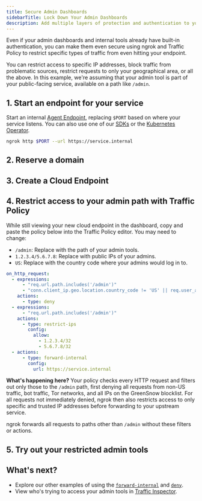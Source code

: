 ```yaml
---
title: Secure Admin Dashboards
sidebarTitle: Lock Down Your Admin Dashboards
description: Add multiple layers of protection and authentication to your dashboards to prevent threat actors from even attempting attacks.
---
```





Even if your admin dashboards and internal tools already have built-in authentication, you can make them even secure using ngrok and Traffic Policy to restrict specific types of traffic from even hitting your endpoint.

You can restrict access to specific IP addresses, block traffic from problematic sources, restrict requests to only your geographical area, or all the above.
In this example, we're assuming that your admin tool is part of your public-facing service, available on a path like `/admin`.

## 1. Start an endpoint for your service

Start an internal [Agent Endpoint](/universal-gateway/agent-endpoints/), replacing `$PORT` based on where your service listens.
You can also use one of our [SDKs](/agent-sdks) or the [Kubernetes Operator](/k8s).

```bash
ngrok http $PORT --url https://service.internal
```

## 2. Reserve a domain

<ReserveDomain />

## 3. Create a Cloud Endpoint

<CloudEndpoint />

## 4. Restrict access to your admin path with Traffic Policy

While still viewing your new cloud endpoint in the dashboard, copy and paste the policy below into the Traffic Policy editor.
You may need to change:

- `/admin`: Replace with the path of your admin tools.
- `1.2.3.4/5.6.7.8`: Replace with public IPs of your admins.
- `US`: Replace with the country code where your admins would log in to.

```yaml
on_http_request:
  - expressions:
      - "req.url.path.includes('/admin')"
      - "conn.client_ip.geo.location.country_code != 'US' || req.user_agent.is_bot || 'proxy.anonymous.tor, blocklist.co.greensnow' in conn.client_ip.categories"
    actions:
      - type: deny
  - expressions:
      - "req.url.path.includes('/admin')"
    actions:
      - type: restrict-ips
        config:
          allow:
            - 1.2.3.4/32
            - 5.6.7.8/32
  - actions:
      - type: forward-internal
        config:
          url: https://service.internal
```

**What's happening here?** Your policy checks every HTTP request and filters out only those to the `/admin` path, first denying all requests from non-US traffic, bot traffic, Tor networks, and all IPs on the GreenSnow blocklist.
For all requests not immediately denied, ngrok then also restricts access to only specific and trusted IP addresses before forwarding to your upstream service.

ngrok forwards all requests to paths other than `/admin` without these filters or actions.

## 5. Try out your restricted admin tools

<TryOut />

## What's next?

- Explore our other examples of using the [`forward-internal`](/traffic-policy/actions/forward-internal/#examples) and [`deny`](/traffic-policy/actions/deny/#examples-on_http_request).
- View who's trying to access your admin tools in [Traffic Inspector](https://dashboard.ngrok.com/traffic-inspector).

<Back />
